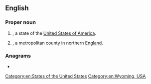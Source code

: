 {{also|wy|ŵy|-wy|wy-|.wy}}
==English==

===Proper noun===
{{en-proper noun}}

# {{abbreviation of|Wyoming|lang=en|nodot=1}}, a state of the [[United States of America]].
# {{initialism of|West Yorkshire|lang=en|nodot=1}}, a metropolitan county in northern [[England]].

===Anagrams===
* {{anagrams|en|a=wy|YW|yw}}

[[Category:en:States of the United States]]
[[Category:en:Wyoming, USA]]